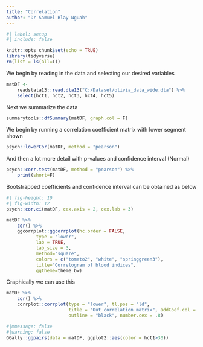 ```yaml
---
title: "Correlation"
author: "Dr Samuel Blay Nguah"
---
```



```r
#| label: setup
#| include: false

knitr::opts_chunk$set(echo = TRUE)
library(tidyverse)
rm(list = ls(all=T))
```

We begin by reading in the data and selecting our desired variables

```r
matDF <- 
    readstata13::read.dta13("C:/Dataset/olivia_data_wide.dta") %>% 
    select(hct1, hct2, hct3, hct4, hct5)
```

Next we summarize the data

```r
summarytools::dfSummary(matDF, graph.col = F)
```

We begin by running a correlation coefficient matrix with lower segment shown

```r
psych::lowerCor(matDF, method = "pearson")
```

And then a lot more detail with p-values and confidence interval (Normal)

```r
psych::corr.test(matDF, method = "pearson") %>% 
    print(short=F)
```

Bootstrapped coefficients and confidence interval can be obtained as below

```r
#| fig-height: 10
#| fig-width: 12
psych::cor.ci(matDF, cex.axis = 2, cex.lab = 3)
```

```r
matDF %>% 
    cor() %>% 
    ggcorrplot::ggcorrplot(hc.order = FALSE, 
           type = "lower", 
           lab = TRUE, 
           lab_size = 3, 
           method="square", 
           colors = c("tomato2", "white", "springgreen3"), 
           title="Correlogram of blood indices", 
           ggtheme=theme_bw)
```

Graphically we can use this

```r
matDF %>% 
    cor() %>% 
    corrplot::corrplot(type = "lower", tl.pos = "ld",
                       title = "Out correlation matrix", addCoef.col = "black",
                       outline = "black", number.cex = .8)
```

```r
#|mmessage: false
#|warning: false
GGally::ggpairs(data = matDF, ggplot2::aes(color = hct1>30))
```

